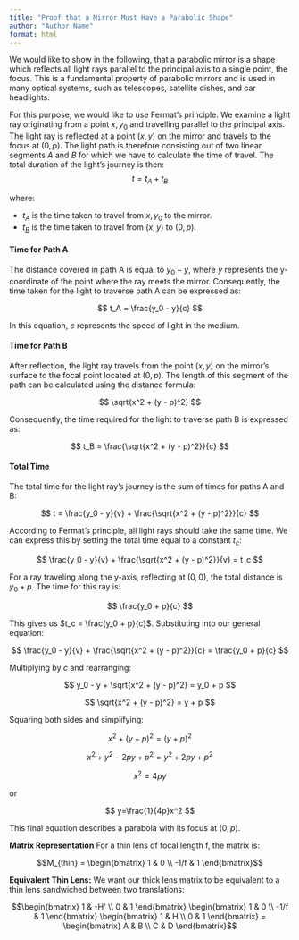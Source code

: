 ```yaml
---
title: "Proof that a Mirror Must Have a Parabolic Shape"
author: "Author Name"
format: html
---
```


We would like to show in the following, that a parabolic mirror is a shape which reflects all light rays parallel to the principal axis to a single point, the focus. This is a fundamental property of parabolic mirrors and is used in many optical systems, such as telescopes, satellite dishes, and car headlights.

For this purpose, we would like to use Fermat's principle. We examine a light ray originating from a point $x,y_0$ and travelling parallel to the principal axis. The light ray is reflected at a point $(x,y)$ on the mirror and travels to the focus at $(0,p)$. The light path is therefore consisting out of two linear segments $A$ and $B$ for which we have to calculate the time of travel. The total duration of the light's journey is then:
$$
t = t_A + t_B
$$

where:

  - $t_A$ is the time taken to travel from $x,y_0$ to the mirror.
  - $t_B$ is the time taken to travel from $(x,y)$ to $(0,p)$.


#### Time for Path A

The distance covered in path A is equal to $y_0 - y$, where $y$ represents the y-coordinate of the point where the ray meets the mirror. Consequently, the time taken for the light to traverse path A can be expressed as:

$$
t_A = \frac{y_0 - y}{c}
$$

In this equation, $c$ represents the speed of light in the medium.

#### Time for Path B

After reflection, the light ray travels from the point $(x, y)$ on the mirror's surface to the focal point located at $(0, p)$. The length of this segment of the path can be calculated using the distance formula:

$$
\sqrt{x^2 + (y - p)^2}
$$

Consequently, the time required for the light to traverse path B is expressed as:

$$
t_B = \frac{\sqrt{x^2 + (y - p)^2}}{c}
$$

#### Total Time

The total time for the light ray's journey is the sum of times for paths A and B:

$$
t = \frac{y_0 - y}{v} + \frac{\sqrt{x^2 + (y - p)^2}}{c}
$$

According to Fermat's principle, all light rays should take the same time. We can express this by setting the total time equal to a constant $t_c$:

$$
\frac{y_0 - y}{v} + \frac{\sqrt{x^2 + (y - p)^2}}{v} = t_c
$$

For a ray traveling along the y-axis, reflecting at $(0, 0)$, the total distance is $y_0 + p$. The time for this ray is:

$$
\frac{y_0 + p}{c}
$$

This gives us $t_c = \frac{y_0 + p}{c}$. Substituting into our general equation:

$$
\frac{y_0 - y}{v} + \frac{\sqrt{x^2 + (y - p)^2}}{c} = \frac{y_0 + p}{c}
$$

Multiplying by $c$ and rearranging:

$$
y_0 - y + \sqrt{x^2 + (y - p)^2} = y_0 + p
$$

$$
\sqrt{x^2 + (y - p)^2} = y + p
$$

Squaring both sides and simplifying:

$$
x^2 + (y - p)^2 = (y + p)^2
$$

$$
x^2 + y^2 - 2py + p^2 = y^2 + 2py + p^2
$$

$$
x^2 = 4py
$$

or

$$
y=\frac{1}{4p}x^2
$$

This final equation describes a parabola with its focus at $(0, p)$.



**Matrix Representation**
   For a thin lens of focal length f, the matrix is:

   $$M_{thin} = \begin{bmatrix} 1 & 0 \\ -1/f & 1 \end{bmatrix}$$

**Equivalent Thin Lens:**
   We want our thick lens matrix to be equivalent to a thin lens sandwiched between two translations:

   $$\begin{bmatrix} 1 & -H' \\ 0 & 1 \end{bmatrix}
   \begin{bmatrix} 1 & 0 \\ -1/f & 1 \end{bmatrix}
   \begin{bmatrix} 1 & H \\ 0 & 1 \end{bmatrix}
   = \begin{bmatrix} A & B \\ C & D \end{bmatrix}$$
